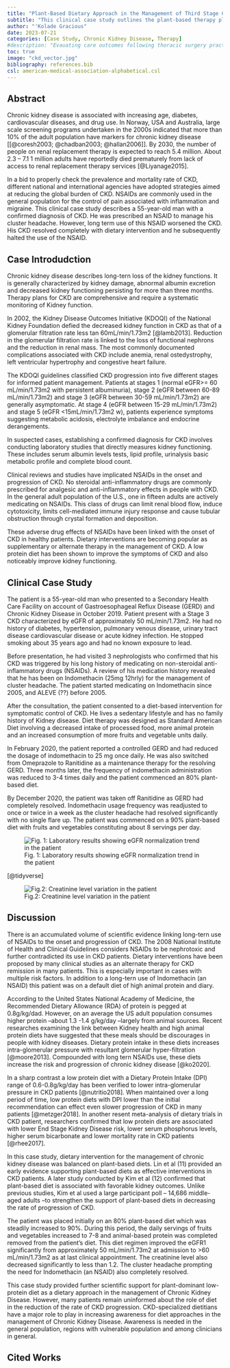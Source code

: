 ```yaml
---
title: "Plant-Based Dietary Approach in the Management of Third Stage Chronic Kidney Diseases"
subtitle: "This clinical case study outlines the plant-based therapy plan for a 55-year-old man with a clinical diagnosis of Chronic Kidney Disease"
author: "'Kolade Gracious"
date: 2023-07-21
categories: [Case Study, Chronic Kidney Disease, Therapy]
#description: "Evauating care outcomes following thoracic surgery practice during the COVID-19 pandemic using data generated from multiple sites, including a COVID Centre"
toc: true
image: "ckd_vector.jpg"
bibliography: references.bib
csl: american-medical-association-alphabetical.csl
---
```


::: callout-tip
## Abstract

Chronic kidney disease is associated with increasing age, diabetes, cardiovascular diseases, and drug use. In Norway, USA and Australia, large scale screening programs undertaken in the 2000s indicated that more than 10% of the adult population have markers for chronic kidney disease \[[@coresh2003; @chadban2003; @hallan2006]\]. By 2030, the number of people on renal replacement therapy is expected to reach 5.4 million. About 2.3 -- 7.1 1 million adults have reportedly died prematurely from lack of access to renal replacement therapy services [@Liyanage2015].

In a bid to properly check the prevalence and mortality rate of CKD, different national and international agencies have adopted strategies aimed at reducing the global burden of CKD. NSAIDs are commonly used in the general population for the control of pain associated with inflammation and migraine. This clinical case study describes a 55-year-old man with a confirmed diagnosis of CKD. He was prescribed an NSAID to manage his cluster headache. However, long term use of this NSAID worsened the CKD. His CKD resolved completely with dietary intervention and he subsequently halted the use of the NSAID.
:::

## Case Introdudction

Chronic kidney disease describes long-tern loss of the kidney functions. It is generally characterized by kidney damage, abnormal albumin excretion and decreased kidney functioning persisting for more than three months. Therapy plans for CKD are comprehensive and require a systematic monitoring of Kidney function. 

In 2002, the Kidney Disease Outcomes Initiative (KDOQI) of the National Kidney Foundation defied the decreased kidney function in CKD as that of a glomerular filtration rate less tan 60mL/min/1.73m2 [@lamb2013]. Reduction in the glomerular filtration rate is linked to the loss of functional nephrons and the reduction in renal mass. The most commonly documented complications associated with CKD include anemia, renal ostedystrophy, left ventricular hypertrophy and congestive heart failure.

The KDOQI guidelines classified CKD progression into five different stages for informed patient management. Patients at stages 1 (normal eGFR\>= 60 mL/min/1.73m2 with persistent albuminuria), stage 2 (eGFR between 60-89 mL/min/1.73m2) and stage 3 (eGFR between 30-59 mL/min/1.73m2) are generally asymptomatic. At stage 4 (eGFR between 15-29 mL/min/1.73m2) and stage 5 (eGFR \<15mL/min/1.73m2 w), patients experience symptoms suggesting metabolic acidosis, electrolyte imbalance and endocrine derangements. 

In suspected cases, establishing a confirmed diagnosis for CKD involves conducting laboratory studies that directly measures kidney functioning. These includes serum albumin levels tests, lipid profile, urinalysis basic metabolic profile and complete blood count.

Clinical reviews and studies have implicated NSAIDs in the onset and progression of CKD. No steroidal anti-inflammatory drugs are commonly prescribed for analgesic and anti-inflammatory effects in people with CKD. In the general adult population of the U.S., one in fifteen adults are actively medicating on NSAIDs. This class of drugs can limit renal blood flow, induce cytotoxicity, limits cell-mediated immune injury response and cause tubular obstruction through crystal formation and deposition. 

These adverse drug effects of NSAIDs have been linked with the onset of CKD in healthy patients. Dietary interventions are becoming popular as supplementary or alternate therapy in the management of CKD. A low protein diet has been shown to improve the symptoms of CKD and also noticeably improve kidney functioning.

## Clinical Case Study

The patient is a 55-year-old man who presented to a Secondary Health Care Facility on account of Gastroesophageal Reflux Disease (GERD) and Chronic Kidney Disease in October 2019. Patient present with a Stage 3 CKD characterized by eGFR of approximately 50 mL/min/1.73m2. He had no history of diabetes, hypertension, pulmonary venous disease, urinary tract disease cardiovascular disease or acute kidney infection. He stopped smoking about 35 years ago and had no known exposure to lead.

Before presentation, he had visited 3 nephrologists who confirmed that his CKD was triggered by his long history of medicating on non-steroidal anti-inflammatory drugs (NSAIDs). A review of his medication history revealed that he has been on Indomethacin (25mg 12hrly) for the management of cluster headache. The patient started medicating on Indomethacin since 2005, and ALEVE (??) before 2005. 

After the consultation, the patient consented to a diet-based intervention for symptomatic control of CKD. He lives a sedentary lifestyle and has no family history of Kidney disease. Diet therapy was designed as Standard American Diet involving a decreased intake of processed food, more animal protein and an increased consumption of more fruits and vegetable units daily.

In February 2020, the patient reported a controlled GERD and had reduced the dosage of indomethacin to 25 mg once daily. He was also switched from Omeprazole to Ranitidine as a maintenance therapy for the resolving GERD. Three months later, the frequency of indomethacin administration was reduced to 3-4 times daily and the patient commenced an 80% plant-based diet. 

By December 2020, the patient was taken off Ranitidine as GERD had completely resolved. Indomethacin usage frequency was readjusted to once or twice in a week as the cluster headache had resolved significantly with no single flare up. The patient was commenced on a 90% plant-based diet with fruits and vegetables constituting about 8 servings per day.

![Fig. 1: Laboratory results showing eGFR normalization trend in the patient](images/lab-results-ckd-case.jpg){fig-align="center"}

[@tidyverse]

![Fig.2: Creatinine level variation in the patient](images/creatinine-level-ckd-case.jpg){fig-align="center"}

## Discussion

There is an accumulated volume of scientific evidence linking long-tern use of NSAIDs to the onset and progression of CKD. The 2008 National Institute of Health and Clinical Guidelines considers NSAIDs to be nephrotoxic and further contradicted its use in CKD patients. Dietary interventions have been proposed by many clinical studies as an alternate therapy for CKD remission in many patients. This is especially important in cases with multiple risk factors. In addition to a long-tern use of Indomethacin (an NSAID) this patient was on a default diet of high animal protein and diary.

According to the United States National Academy of Medicine, the Recommended Dietary Allowance (RDA) of protein is pegged at 0.8g/kg/dad. However, on an average the US adult population consumes higher protein --about 1.3 -1.4 g/kg/day --largely from animal sources. Recent researches examining the link between Kidney health and high animal protein diets have suggested that these meals should be discourages in people with kidney diseases. Dietary protein intake in these diets increases intra-glomerular pressure with resultant glomerular hyper-filtration [@moore2013]. Compounded with long tern NSAIDs use, these diets increase the risk and progression of chronic kidney disease [@ko2020].

In a sharp contrast a low protein diet with a Dietary Protein Intake (DPI) range of 0.6-0.8g/kg/day has been verified to lower intra-glomerular pressure in CKD patients [@nutritio2018]. When maintained over a long period of time, low protein diets with DPI lower than the initial recommendation can effect even slower progression of CKD in many patients [@metzger2018]. In another resent meta-analysis of dietary trials in CKD patient, researchers confirmed that low protein diets are associated with lower End Stage Kidney Disease risk, lower serum phosphorus levels, higher serum bicarbonate and lower mortality rate in CKD patients [@rhee2017].

In this case study, dietary intervention for the management of chronic kidney disease was balanced on plant-based diets. Lin et al (11) provided an early evidence supporting plant-based diets as effective interventions in CKD patients. A later study conducted by Kim et al (12) confirmed that plant-based diet is associated with favorable kidney outcomes. Unlike previous studies, Kim et al used a large participant poll -- 14,686 middle-aged adults --to strengthen the support of plant-based diets in decreasing the rate of progression of CKD.

The patient was placed initially on an 80% plant-based diet which was steadily increased to 90%. During this period, the daily servings of fruits and vegetables increased to 7-8 and animal-based protein was completed removed from the patient's diet. This diet regimen improved the eGFR1 significantly from approximately 50 mL/min/1.73m2 at admission to \>60 mL/min/1.73m2 as at last clinical appointment. The creatinine level also decreased significantly to less than 1.2. The cluster headache prompting the need for Indomethacin (an NSAID) also completely resolved.

This case study provided further scientific support for plant-dominant low-protein diet as a dietary approach in the management of Chronic Kidney Disease. However, many patients remain uninformed about the role of diet in the reduction of the rate of CKD progression. CKD-specialized dietitians have a major role to play in increasing awareness for diet approaches in the management of Chronic Kidney Disease. Awareness is needed in the general population, regions with vulnerable population and among clinicians in general.

## Cited Works
